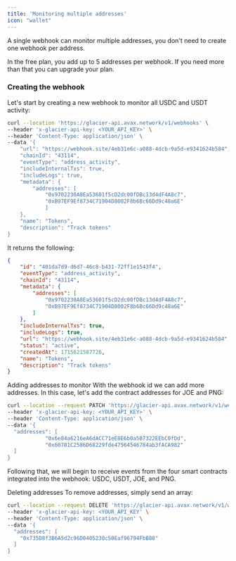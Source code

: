 ```yaml
---
title: 'Monitoring multiple addresses'
icon: "wallet"
---
```


A single webhook can monitor multiple addresses, you don't need to create one webhook per address.

<Note>In the free plan, you add up to 5 addresses per webhook. If you need more than that you can upgrade your plan.</Note>

### Creating the webhook ###
Let's start by creating a new webhook to monitor all USDC and USDT activity:

``` bash
curl --location 'https://glacier-api.avax.network/v1/webhooks' \
--header 'x-glacier-api-key: <YOUR_API_KEY>' \
--header 'Content-Type: application/json' \
--data '{
    "url": "https://webhook.site/4eb31e6c-a088-4dcb-9a5d-e9341624b584",
    "chainId": "43114",
    "eventType": "address_activity",
    "includeInternalTxs": true,
    "includeLogs": true,
    "metadata": {
        "addresses": [
            "0x9702230A8Ea53601f5cD2dc00fDBc13d4dF4A8c7",
            "0xB97EF9Ef8734C71904D8002F8b6Bc66Dd9c48a6E"
            ]
    },
    "name": "Tokens",
    "description": "Track tokens"
}
```
It returns the following:

```json
{
    "id": "401da7d9-d6d7-46c8-b431-72ff1e1543f4",
    "eventType": "address_activity",
    "chainId": "43114",
    "metadata": {
        "addresses": [
            "0x9702230A8Ea53601f5cD2dc00fDBc13d4dF4A8c7",
            "0xB97EF9Ef8734C71904D8002F8b6Bc66Dd9c48a6E"
        ]
    },
    "includeInternalTxs": true,
    "includeLogs": true,
    "url": "https://webhook.site/4eb31e6c-a088-4dcb-9a5d-e9341624b584",
    "status": "active",
    "createdAt": 1715621587726,
    "name": "Tokens",
    "description": "Track tokens"
}
```
Adding addresses to monitor
With the webhook id we can add more addresses. In this case, let's add the contract addresses for JOE and PNG:

```bash
curl --location --request PATCH 'https://glacier-api.avax.network/v1/webhooks/401da7d9-d6d7-46c8-b431-72ff1e1543f4/addresses' \
--header 'x-glacier-api-key: <YOUR_API_KEY>' \
--header 'Content-Type: application/json' \
--data '{
  "addresses": [
            "0x6e84a6216eA6dACC71eE8E6b0a5B7322EEbC0fDd",
            "0x60781C2586D68229fde47564546784ab3fACA982"
  ]
}
```
Following that, we will begin to receive events from the four smart contracts integrated into the webhook: USDC, USDT, JOE, and PNG.

Deleting addresses
To remove addresses, simply send an array:

```bash
curl --location --request DELETE 'https://glacier-api.avax.network/v1/webhooks/401da7d9-d6d7-46c8-b431-72ff1e1543f4/addresses' \
--header 'x-glacier-api-key: <YOUR_API_KEY' \
--header 'Content-Type: application/json' \
--data '{
  "addresses": [
    "0x735D8f3B6A5d2c96D0405230c50Eaf96794FbB88"
  ]
}
```
